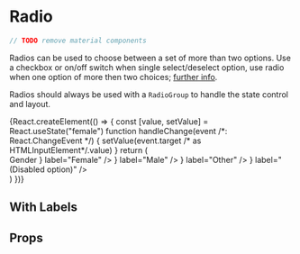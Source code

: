 
<Meta title="components|Radio" component={Radio} />

# Radio

```js
// TODO remove material components
```

Radios can be used to choose between a set of more than two options.
Use a checkbox or on/off switch when single select/deselect option,
use radio when one option of more then two choices; [further info](https://www.nngroup.com/articles/checkboxes-vs-radio-buttons/).

Radios should always be used with a `RadioGroup` to handle the state control and layout.

<Preview>
  <Story name="with state">
    {React.createElement(() => {
      const [value, setValue] = React.useState("female")
      function handleChange(event /*: React.ChangeEvent<HTMLInputElement> */) {
        setValue(event.target /* as HTMLInputElement*/.value)
      }
      return (
        <div>
          <FormControl component="fieldset">
            <FormLabel component="legend">Gender</FormLabel>
            <RadioGroup
              aria-label="gender"
              name="gender1"
              value={value}
              onChange={handleChange}
            >
              <FormControlLabel
                value="female"
                control={<Radio />}
                label="Female"
              />
              <FormControlLabel value="male" control={<Radio />} label="Male" />
              <FormControlLabel
                value="other"
                control={<Radio />}
                label="Other"
              />
              <FormControlLabel
                value="disabled"
                disabled
                control={<Radio />}
                label="(Disabled option)"
              />
            </RadioGroup>
          </FormControl>
        </div>
      )
    })}
  </Story>
</Preview>

## With Labels

## Props

<Props of={Radio} />
